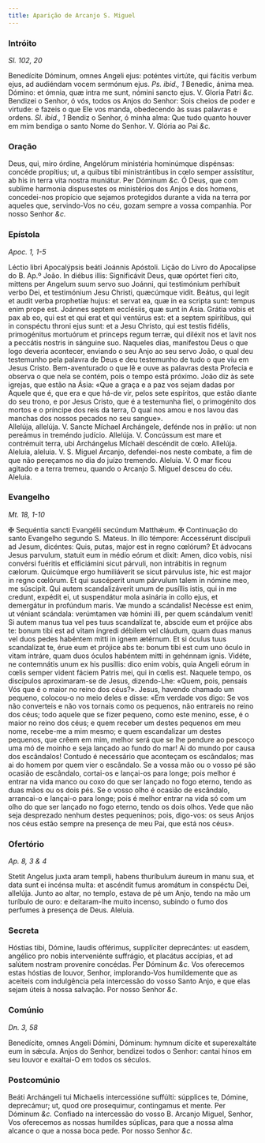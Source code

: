 ```yaml
---
title: Aparição de Arcanjo S. Miguel
---
```


### Intróito

_Sl. 102, 20_

<div class="grid grid-cols-2 gap-5">
  <span class="text-justify">
    Benedícite Dóminum, omnes Angeli ejus: poténtes virtúte, qui fácitis verbum
    ejus, ad audiéndam vocem sermónum ejus. <em>Ps. ibid., 1</em> Benedic, ánima
    mea. Dómino: et ómnia, quæ intra me sunt, nómini sancto ejus. V. Gloria
    Patri <em>&c.</em>
  </span>
  <span class="text-justify">
    Bendizei o Senhor, ó vós, todos os Anjos do Senhor: Sois cheios de poder e
    virtude: e fazeis o que Ele vos manda, obedecendo às suas palavras e ordens.
    <em>Sl. ibid., 1</em> Bendiz o Senhor, ó minha alma: Que tudo quanto houver em
    mim bendiga o santo Nome do Senhor. V. Glória ao Pai <em>&c.</em>
  </span>
</div>

### Oração

<div class="grid grid-cols-2 gap-5">
  <span class="text-justify">
    Deus, qui, miro órdine, Angelórum ministéria hominúmque dispénsas: concéde
    propítius; ut, a quibus tibi ministrántibus in cœlo semper assístitur, ab
    his in terra vita nostra muniátur. Per Dóminum <em>&c.</em>
  </span>
  <span class="text-justify">
    Ó Deus, que com sublime harmonia dispusestes os ministérios dos Anjos e dos
    homens, concedei-nos propício que sejamos protegidos durante a vida na terra
    por aqueles que, servindo-Vos no céu, gozam sempre a vossa companhia. Por
    nosso Senhor <em>&c.</em>
  </span>
</div>

### Epístola

_Apoc. 1, 1-5_

<div class="grid grid-cols-2 gap-5">
  <span class="text-justify">
    Léctio libri Apocalýpsis beáti Joánnis Apóstoli.
  </span>
  <span class="text-justify">
    Lição do Livro do Apocalipse do B. Ap.º João.
  </span>
  <span class="text-justify">
    In diébus illis: Significávit Deus, quæ opórtet fíeri cito, mittens per
    Angelum suum servo suo Joánni, qui testimónium perhíbuit verbo Dei, et
    testimónium Jesu Christi, quæcúmque vidit. Beátus, qui legit et audit verba
    prophetíæ hujus: et servat ea, quæ in ea scripta sunt: tempus enim prope
    est. Joánnes septem ecclésiis, quæ sunt in Asia. Grátia vobis et pax ab eo,
    qui est et qui erat et qui ventúrus est: et a septem spirítibus, qui in
    conspéctu throni ejus sunt: et a Jesu Christo, qui est testis fidélis,
    primogénitus mortuórum et princeps regum terræ, qui diléxit nos et lavit nos
    a peccátis nostris in sánguine suo.
  </span>
  <span class="text-justify">
    Naqueles dias, manifestou Deus o que logo deveria acontecer, enviando o seu
    Anjo ao seu servo João, o qual deu testemunho pela palavra de Deus e deu
    testemunho de tudo o que viu em Jesus Cristo. Bem-aventurado o que lê e ouve
    as palavras desta Profecia e observa o que nela se contém, pois o tempo está
    próximo. João diz às sete igrejas, que estão na Ásia: «Que a graça e a paz
    vos sejam dadas por Aquele que é, que era e que há-de vir, pelos sete
    espíritos, que estão diante do seu trono, e por Jesus Cristo, que é a
    testemunha fiel, o primogénito dos mortos e o príncipe dos reis da terra, O
    qual nos amou e nos lavou das manchas dos nossos pecados no seu sangue».
  </span>
</div>

<div class="grid grid-cols-2 gap-5">
  <span class="text-justify">
    Allelúja, allelúja. V. Sancte Míchael Archángele, defénde nos in prǿlio: ut
    non pereámus in treméndo judício. Allelúja. V. Concússum est mare et
    contrémuit terra, ubi Archángelus Míchaël descéndit de cœlo. Allelúja.
  </span>
  <span class="text-justify">
    Aleluia, aleluia. V. S. Miguel Arcanjo, defendei-nos neste combate, a fim de
    que não pereçamos no dia do juízo tremendo. Aleluia. V. O mar ficou agitado
    e a terra tremeu, quando o Arcanjo S. Miguel desceu do céu. Aleluia.
  </span>
</div>

### Evangelho

_Mt. 18, 1-10_

<div class="grid grid-cols-2 gap-5">
  <span class="text-justify">
    <span class="text-red-500">&#10016;</span> Sequéntia sancti Evangélii
    secúndum Matthǽum.
  </span>
  <span class="text-justify">
    <span class="text-red-500">&#10016;</span> Continuação do santo Evangelho
    segundo S. Mateus.
  </span>
  <span class="text-justify">
    In illo témpore: Accessérunt discípuli ad Jesum, dicéntes: Quis, putas,
    major est in regno cœlórum? Et ádvocans Jesus parvulum, statuit eum in médio
    eórum et dixit: Amen, dico vobis, nisi convérsi fuéritis et efficiámini
    sicut párvuli, non intrábitis in regnum cælorum. Quicúmque ergo humiliáverit
    se sicut párvulus iste, hic est major in regno cœlórum. Et qui suscéperit
    unum párvulum talem in nómine meo, me súscipit. Qui autem scandalizáverit
    unum de pusíllis istis, qui in me credunt, expédit ei, ut suspendátur mola
    asinária in collo ejus, et demergátur in profúndum maris. Væ mundo a
    scándalis! Necésse est enim, ut véniant scándala: verúmtamen væ hómini illi,
    per quem scándalum venit! Si autem manus tua vel pes tuus scandalízat te,
    abscíde eum et prójice abs te: bonum tibi est ad vitam íngredi débilem vel
    cláudum, quam duas manus vel duos pedes habéntem mitti in ignem ætérnum. Et
    si óculus tuus scandalízat te, érue eum et prójice abs te: bonum tibi est
    cum uno óculo in vitam intráre, quam duos óculos habéntem mitti in gehénnam
    ignis. Vidéte, ne contemnátis unum ex his pusíllis: dico enim vobis, quia
    Angeli eórum in cœlis semper vident fáciem Patris mei, qui in cœlis est.
  </span>
  <span class="text-justify">
    Naquele tempo, os discípulos aproximaram-se de Jesus, dizendo-Lhe: «Quem,
    pois, pensais Vós que é o maior no reino dos céus?». Jesus, havendo chamado
    um pequeno, colocou-o no meio deles e disse: «Em verdade vos digo: Se vos
    não converteis e não vos tornais como os pequenos, não entrareis no reino
    dos céus; todo aquele que se fizer pequeno, como este menino, esse, é o
    maior no reino dos céus; e quem receber um destes pequenos em meu nome,
    recebe-me a mim mesmo; e quem escandalizar um destes pequenos, que crêem em
    mim, melhor será que se lhe pendure ao pescoço uma mó de moinho e seja
    lançado ao fundo do mar! Ai do mundo por causa dos escândalos! Contudo é
    necessário que aconteçam os escândalos; mas ai do homem por quem vier o
    escândalo. Se a vossa mão ou o vosso pé são ocasião de escândalo, cortai-os
    e lançai-os para longe; pois melhor é entrar na vida manco ou coxo do que
    ser lançado no fogo eterno, tendo as duas mãos ou os dois pés. Se o vosso
    olho é ocasião de escândalo, arrancai-o e lançai-o para longe; pois é melhor
    entrar na vida só com um olho do que ser lançado no fogo eterno, tendo os
    dois olhos. Vede que não seja desprezado nenhum destes pequeninos; pois,
    digo-vos: os seus Anjos nos céus estão sempre na presença de meu Pai, que
    está nos céus».
  </span>
</div>

### Ofertório

_Ap. 8, 3 & 4_

<div class="grid grid-cols-2 gap-5">
  <span class="text-justify">
    Stetit Angelus juxta aram templi, habens thuríbulum áureum in manu sua, et
    data sunt ei incénsa multa: et ascéndit fumus aromátum in conspéctu Dei,
    allelúja.
  </span>
  <span class="text-justify">
    Junto ao altar, no templo, estava de pé um Anjo, tendo na mão um turíbulo de
    ouro: e deitaram-lhe muito incenso, subindo o fumo dos perfumes à presença
    de Deus. Aleluia.
  </span>
</div>

### Secreta

<div class="grid grid-cols-2 gap-5">
  <span class="text-justify">
    Hóstias tibi, Dómine, laudis offérimus, supplíciter deprecántes: ut easdem,
    angélico pro nobis interveniénte suffrágio, et placátus accípias, et ad
    salútem nostram proveníre concédas. Per Dóminum <em>&c.</em>
  </span>
  <span class="text-justify">
    Vos oferecemos estas hóstias de louvor, Senhor, implorando-Vos humildemente
    que as aceiteis com indulgência pela intercessão do vosso Santo Anjo, e que
    elas sejam úteis à nossa salvação. Por nosso Senhor <em>&c.</em>
  </span>
</div>

### Comúnio

_Dn. 3, 58_

<div class="grid grid-cols-2 gap-5">
  <span class="text-justify">
    Benedícite, omnes Angeli Dómini, Dóminum: hymnum dícite et superexaltáte eum
    in sǽcula.
  </span>
  <span class="text-justify">
    Anjos do Senhor, bendizei todos o Senhor: cantai hinos em seu louvor e
    exaltai-O em todos os séculos.
  </span>
</div>

### Postcomúnio

<div class="grid grid-cols-2 gap-5">
  <span class="text-justify">
    Beáti Archángeli tui Michaelis intercessióne suffúlti: súpplices te, Dómine,
    deprecámur; ut, quod ore prosequimur, contingamus et mente. Per Dóminum
    <em>&c.</em>
  </span>
  <span class="text-justify">
    Confiado na intercessão do vosso B. Arcanjo Miguel, Senhor, Vos oferecemos
    as nossas humildes súplicas, para que a nossa alma alcance o que a nossa
    boca pede. Por nosso Senhor <em>&c.</em>
  </span>
</div>
